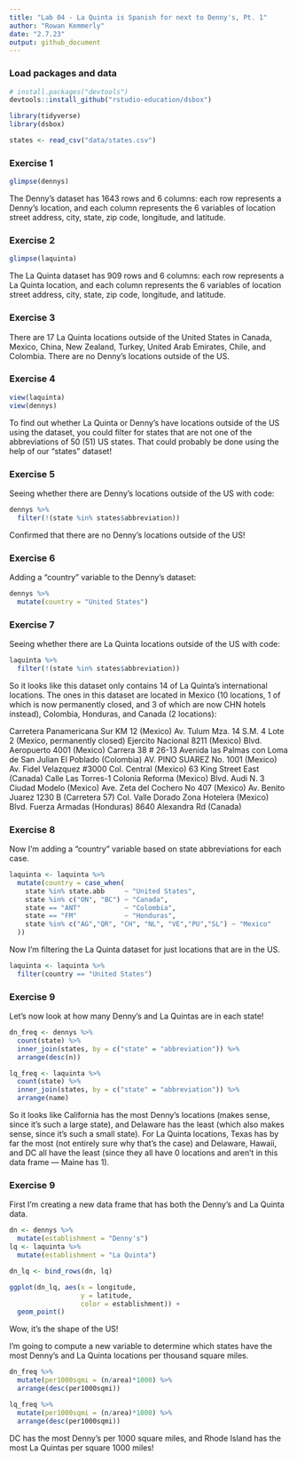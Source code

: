 ```yaml
---
title: "Lab 04 - La Quinta is Spanish for next to Denny's, Pt. 1"
author: "Rowan Kemmerly"
date: "2.7.23"
output: github_document
---
```


### Load packages and data

```r
# install.packages("devtools")
devtools::install_github("rstudio-education/dsbox")
```

```r
library(tidyverse) 
library(dsbox) 
```

```r
states <- read_csv("data/states.csv")
```

### Exercise 1

```r
glimpse(dennys)
```

The Denny's dataset has 1643 rows and 6 columns: each row represents a Denny's location, and each column represents the 6 variables of location street address, city, state, zip code, longitude, and latitude. 

### Exercise 2

```r
glimpse(laquinta)
```

The La Quinta dataset has 909 rows and 6 columns: each row represents a La Quinta location, and each column represents the 6 variables of location street address, city, state, zip code, longitude, and latitude. 


### Exercise 3

There are 17 La Quinta locations outside of the United States in Canada, Mexico, China, New Zealand, Turkey, United Arab Emirates, Chile, and Colombia. There are no Denny's locations outside of the US. 

### Exercise 4

```r
view(laquinta)
view(dennys)
```

To find out whether La Quinta or Denny's have locations outside of the US using the dataset, you could filter for states that are not one of the abbreviations of 50 (51) US states. That could probably be done using the help of our "states" dataset!

### Exercise 5

Seeing whether there are Denny's locations outside of the US with code:

```r
dennys %>%
  filter(!(state %in% states$abbreviation))
```

Confirmed that there are no Denny's locations outside of the US!

### Exercise 6

Adding a "country" variable to the Denny's dataset:

```r
dennys %>%
  mutate(country = "United States")
```

### Exercise 7
 
Seeing whether there are La Quinta locations outside of the US with code:

```r
laquinta %>%
  filter(!(state %in% states$abbreviation))
```

So it looks like this dataset only contains 14 of La Quinta's international locations. The ones in this dataset are located in Mexico (10 locations, 1 of which is now permanently closed, and 3 of which are now CHN hotels instead), Colombia, Honduras, and Canada (2 locations):

Carretera Panamericana Sur KM 12 (Mexico)
Av. Tulum Mza. 14 S.M. 4 Lote 2	(Mexico, permanently closed)
Ejercito Nacional 8211 (Mexico)
Blvd. Aeropuerto 4001	(Mexico)
Carrera 38 # 26-13 Avenida las Palmas con Loma de San Julian El Poblado	(Colombia)
AV. PINO SUAREZ No. 1001 (Mexico)
Av. Fidel Velazquez #3000 Col. Central (Mexico)
63 King Street East	(Canada)
Calle Las Torres-1 Colonia Reforma (Mexico)
Blvd. Audi N. 3 Ciudad Modelo (Mexico)
Ave. Zeta del Cochero No 407 (Mexico)
Av. Benito Juarez 1230 B (Carretera 57) Col. Valle Dorado Zona Hotelera	(Mexico)
Blvd. Fuerza Armadas (Honduras)
8640 Alexandra Rd (Canada)

### Exercise 8

Now I'm adding a "country" variable based on state abbreviations for each case.

```r
laquinta <- laquinta %>%
  mutate(country = case_when(
    state %in% state.abb     ~ "United States",
    state %in% c("ON", "BC") ~ "Canada",
    state == "ANT"           ~ "Colombia",
    state == "FM"            ~ "Honduras",
    state %in% c("AG","QR", "CH", "NL", "VE","PU","SL") ~ "Mexico"
  ))
```

Now I'm filtering the La Quinta dataset for just locations that are in the US.

```r
laquinta <- laquinta %>%
  filter(country == "United States")
```

### Exercise 9

Let's now look at how many Denny's and La Quintas are in each state!

```r
dn_freq <- dennys %>%
  count(state) %>%
  inner_join(states, by = c("state" = "abbreviation")) %>%
  arrange(desc(n))

```

```r

lq_freq <- laquinta %>%
  count(state) %>%
  inner_join(states, by = c("state" = "abbreviation")) %>%
  arrange(name)
```

So it looks like California has the most Denny's locations (makes sense, since it's such a large state), and Delaware has the least (which also makes sense, since it's such a small state). For La Quinta locations, Texas has by far the most (not entirely sure why that's the case) and Delaware, Hawaii, and DC all have the least (since they all have 0 locations and aren't in this data frame — Maine has 1). 


### Exercise 9

First I'm creating a new data frame that has both the Denny's and La Quinta data. 

```r

dn <- dennys %>%
  mutate(establishment = "Denny's")
lq <- laquinta %>%
  mutate(establishment = "La Quinta")

dn_lq <- bind_rows(dn, lq)

```

```r

ggplot(dn_lq, aes(x = longitude,
                  y = latitude,
                  color = establishment)) +
  geom_point()

```

Wow, it's the shape of the US! 

I'm going to compute a new variable to determine which states have the most Denny's and La Quinta locations per thousand square miles.

```r

dn_freq %>%
  mutate(per1000sqmi = (n/area)*1000) %>%
  arrange(desc(per1000sqmi))

lq_freq %>%
  mutate(per1000sqmi = (n/area)*1000) %>%
  arrange(desc(per1000sqmi))


```

DC has the most Denny's per 1000 square miles, and Rhode Island has the most La Quintas per square 1000 miles!




